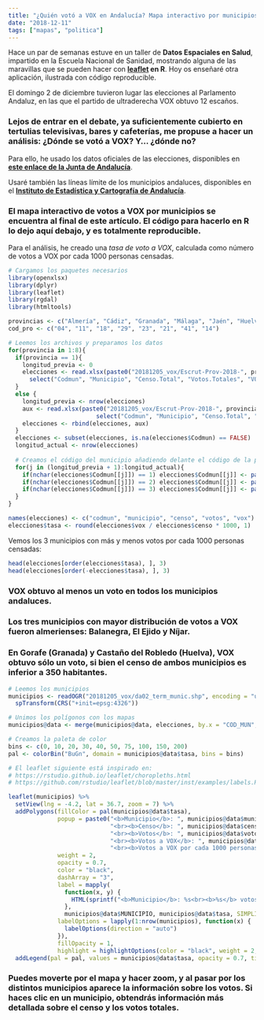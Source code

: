 ```yaml
---
title: "¿Quién votó a VOX en Andalucía? Mapa interactivo por municipios"
date: "2018-12-11"
tags: ["mapas", "politica"]
---
```


Hace un par de semanas estuve en un taller de **Datos Espaciales en Salud**, impartido en la Escuela Nacional de Sanidad, mostrando alguna de las maravillas que se pueden hacer con **[leaflet](https://leafletjs.com) en R**. Hoy os enseñaré otra aplicación, ilustrada con código reproducible.

El domingo 2 de diciembre tuvieron lugar las elecciones al Parlamento Andaluz, en las que el partido de ultraderecha VOX obtuvo 12 escaños.

### Lejos de entrar en el debate, ya suficientemente cubierto en tertulias televisivas, bares y cafeterías, me propuse a hacer un análisis: ¿Dónde se votó a VOX? Y... ¿dónde no?

Para ello, he usado los datos oficiales de las elecciones, disponibles en **[este enlace de la Junta de Andalucía](https://www.resultadoseleccionesparlamentoandalucia2018.es/Inicio)**.

Usaré también las líneas límite de los municipios andaluces, disponibles en el **[Instituto de Estadística y Cartografía de Andalucía](https://www.juntadeandalucia.es/institutodeestadisticaycartografia)**.

### El mapa interactivo de votos a VOX por municipios se encuentra al final de este artículo. El código para hacerlo en R lo dejo aquí debajo, y es totalmente reproducible.

Para el análisis, he creado una *tasa de voto a VOX*, calculada como número de votos a VOX por cada 1000 personas censadas.

```r
# Cargamos los paquetes necesarios
library(openxlsx)
library(dplyr)
library(leaflet)
library(rgdal)
library(htmltools)
```


```r
provincias <- c("Almería", "Cádiz", "Granada", "Málaga", "Jaén", "Huelva", "Sevilla", "Córdoba")
cod_pro <- c("04", "11", "18", "29", "23", "21", "41", "14")

# Leemos los archivos y preparamos los datos
for(provincia in 1:8){
  if(provincia == 1){
    longitud_previa <- 0
    elecciones <- read.xlsx(paste0("20181205_vox/Escrut-Prov-2018-", provincias[[provincia]], ".xlsx"), sheet = "Municipios", colNames = TRUE) %>%
      select("Codmun", "Municipio", "Censo.Total", "Votos.Totales", "VOX")
  }
  else {
    longitud_previa <- nrow(elecciones)
    aux <- read.xlsx(paste0("20181205_vox/Escrut-Prov-2018-", provincias[[provincia]], ".xlsx"), sheet = "Municipios", colNames = TRUE) %>%
                         select("Codmun", "Municipio", "Censo.Total", "Votos.Totales", "VOX")
    elecciones <- rbind(elecciones, aux)              
  }
  elecciones <- subset(elecciones, is.na(elecciones$Codmun) == FALSE)
  longitud_actual <- nrow(elecciones)
  
  # Creamos el código del municipio añadiendo delante el código de la provincia
  for(j in (longitud_previa + 1):longitud_actual){
    if(nchar(elecciones$Codmun[[j]]) == 1) elecciones$Codmun[[j]] <- paste0(cod_pro[[provincia]], "00",  elecciones$Codmun[[j]])
    if(nchar(elecciones$Codmun[[j]]) == 2) elecciones$Codmun[[j]] <- paste0(cod_pro[[provincia]], "0" ,  elecciones$Codmun[[j]])
    if(nchar(elecciones$Codmun[[j]]) == 3) elecciones$Codmun[[j]] <- paste0(cod_pro[[provincia]],        elecciones$Codmun[[j]])
  }
}

names(elecciones) <- c("codmun", "municipio", "censo", "votos", "vox")
elecciones$tasa <- round(elecciones$vox / elecciones$censo * 1000, 1)
```

Vemos los 3 municipios con más y menos votos por cada 1000 personas censadas:
```r
head(elecciones[order(elecciones$tasa), ], 3)
head(elecciones[order(-elecciones$tasa), ], 3)
```

### VOX obtuvo al menos un voto en todos los municipios andaluces.

### Los tres municipios con mayor distribución de votos a VOX fueron almerienses: Balanegra, El Ejido y Níjar.

### En Gorafe (Granada) y Castaño del Robledo (Huelva), VOX obtuvo sólo un voto, si bien el censo de ambos municipios es inferior a 350 habitantes.

```r
# Leemos los municipios
municipios <- readOGR("20181205_vox/da02_term_munic.shp", encoding = "utf8", use_iconv = TRUE) %>%
  spTransform(CRS("+init=epsg:4326"))
```

```r
# Unimos los polígonos con los mapas
municipios@data <- merge(municipios@data, elecciones, by.x = "COD_MUN", by.y = "codmun")

# Creamos la paleta de color
bins <- c(0, 10, 20, 30, 40, 50, 75, 100, 150, 200)
pal <- colorBin("BuGn", domain = municipios@data$tasa, bins = bins)

# El leaflet siguiente está inspirado en:
# https://rstudio.github.io/leaflet/choropleths.html
# https://github.com/rstudio/leaflet/blob/master/inst/examples/labels.R

leaflet(municipios) %>%
  setView(lng = -4.2, lat = 36.7, zoom = 7) %>%
  addPolygons(fillColor = pal(municipios@data$tasa),
              popup = paste0("<b>Municipio</b>: ", municipios@data$municipio,
                             "<br><b>Censo</b>: ", municipios@data$censo,
                             "<br><b>Votos</b>: ", municipios@data$votos,
                             "<br><b>Votos a VOX</b>: ", municipios@data$vox,
                             "<br><b>Votos a VOX por cada 1000 personas censadas</b>: ", municipios@data$tasa),
              weight = 2,
              opacity = 0.7,
              color = "black",
              dashArray = "3",
              label = mapply(
                function(x, y) {
                  HTML(sprintf("<b>Municipio</b>: %s<br><b>%s</b> votos a VOX por cada 1000 personas censadas<br><em>Haz clic para obtener más información</em>", htmlEscape(x), htmlEscape(y)))
                },
                municipios@data$MUNICIPIO, municipios@data$tasa, SIMPLIFY = F),
              labelOptions = lapply(1:nrow(municipios), function(x) {
                labelOptions(direction = "auto")
              }),
              fillOpacity = 1,
              highlight = highlightOptions(color = "black", weight = 2, dashArray = 2, fillOpacity = 0.7)) %>%
  addLegend(pal = pal, values = municipios@data$tasa, opacity = 0.7, title = "Votos a VOX por cada <br>1.000 personas censadas", position = "bottomright")
```

### **Puedes moverte por el mapa y hacer zoom, y al pasar por los distintos municipios aparece la información sobre los votos. Si haces clic en un municipio, obtendrás información más detallada sobre el censo y los votos totales.**